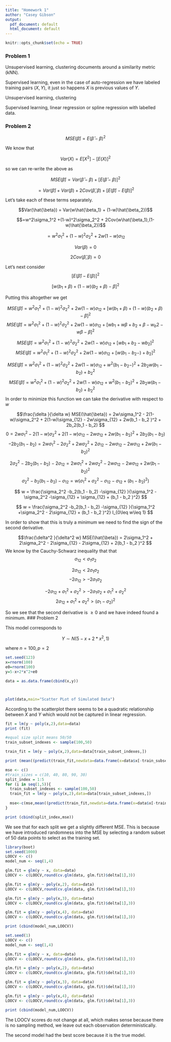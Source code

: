 ```yaml
---
title: "Homework 1"
author: "Casey Gibson"
output:
  pdf_document: default
  html_document: default
---
```


```r
knitr::opts_chunk$set(echo = TRUE)
```

### Problem 1

\textbf{a)}
Unsupervised learning, clustering documents around a similarity metric (kNN).

\textbf{b)}

Supervised learning, even in the case of auto-regression we have labeled training pairs $(X,Y)$, it just so happens $X$ is previous values of $Y$.

\textbf{c)}
Unsupervised learning, clustering 

\textbf{d)}
Supervised learning, linear regression or spline regression with labelled data.


### Problem 2

$$MSE(\hat{\beta}) = E(\hat{\beta}- \beta)^2$$


We know that 

$$Var(X) = E[X^2] - [E(X)]^2$$

so we can re-write the above as 

$$MSE(\hat{\beta}) = Var(\hat{\beta}- \beta) + [E(\hat{\beta}- \beta)]^2$$

$$= Var(\hat{\beta}) + Var(\beta) + 2Cov(\hat{\beta},\beta) + [E(\hat{\beta}) - E(\beta)]^2$$


Let's take each of these terms separately. 

$$Var(\hat{\beta}) = Var(w\hat{\beta_1} + (1-w)\hat{\beta_2})$$

$$=w^2\sigma_1^2 +(1-w)^2\sigma_2^2 + 2Cov(w\hat{\beta_1},(1-w)\hat{\beta_2})$$

$$=w^2\sigma_1^2 +(1-w)^2\sigma_2^2 + 2w(1-w)\sigma_{12}$$

$$Var(\beta)=0$$

$$2Cov(\hat{\beta},\beta) = 0$$


Let's next consider 
$$[E(\hat{\beta}) - E(\beta)]^2$$

$$[w(b_1+\beta) + (1-w)(b_2 + \beta) - \beta]^2$$


Putting this altogether we get 

$$MSE(\hat{\beta})  = w^2\sigma_1^2 +(1-w)^2\sigma_2^2 + 2w(1-w)\sigma_{12} + [w(b_1+\beta) + (1-w)(b_2 + \beta) - \beta]^2$$
$$MSE(\hat{\beta})  = w^2\sigma_1^2 +(1-w)^2\sigma_2^2 + 2w(1-w)\sigma_{12} + [wb_1+w\beta + b_2 + \beta - w_b2 -w\beta - \beta]^2$$

$$MSE(\hat{\beta})  = w^2\sigma_1^2 +(1-w)^2\sigma_2^2 + 2w(1-w)\sigma_{12} + [wb_1 + b_2 - wb_2  ]^2$$
$$MSE(\hat{\beta})  = w^2\sigma_1^2 +(1-w)^2\sigma_2^2 + 2w(1-w)\sigma_{12} + [w(b_1 - b_2 -) + b_2  ]^2$$

$$MSE(\hat{\beta})  = w^2\sigma_1^2 +(1-w)^2\sigma_2^2 + 2w(1-w)\sigma_{12} + w^2(b_1 - b_2 -)^2 + 2b_2w(b_1 - b_2) + b_2^2 $$
$$MSE(\hat{\beta})  = w^2\sigma_1^2 +(1-w)^2\sigma_2^2 + 2w(1-w)\sigma_{12} + w^2(b_1 - b_2 )^2 + 2b_2w(b_1 - b_2) + b_2^2 $$
In order to minimize this function we can take the derivative with respect to $w$ 


$$\frac{\delta }{\delta w} MSE(\hat{\beta})  = 2w\sigma_1^2 - 2(1-w)\sigma_2^2 + 2(1-w)\sigma_{12} - 2w\sigma_{12} + 2w(b_1 - b_2 )^2 + 2b_2(b_1 - b_2)  $$
$$0  = 2w\sigma_1^2 - 2(1-w)\sigma_2^2 + 2(1-w)\sigma_{12} - 2w\sigma_{12} + 2w(b_1 - b_2 )^2 + 2b_2(b_1 - b_2) $$
$$-2b_2(b_1 - b_2)  = 2w\sigma_1^2 - 2\sigma_2^2 + 2w\sigma_2^2 + 2\sigma_{12}-2w\sigma_{12} - 2w\sigma_{12} + 2w(b_1 - b_2 )^2  $$

$$ 2\sigma_2^2 -2b_2(b_1 - b_2) -2\sigma_{12} = 2w\sigma_1^2  + 2w\sigma_2^2 -2w\sigma_{12} - 2w\sigma_{12} + 2w(b_1 - b_2 )^2  $$
$$ \sigma_2^2 -b_2(b_1 - b_2) -\sigma_{12} = w(\sigma_1^2 +\sigma_2^2 -\sigma_{12} - \sigma_{12} + (b_1 - b_2 )^2)  $$

$$ w = \frac{\sigma_2^2 -b_2(b_1 - b_2) -\sigma_{12} }{\sigma_1^2 -\sigma_2^2 -\sigma_{12} + \sigma_{12} + (b_1 - b_2 )^2}  $$

$$ w = \frac{\sigma_2^2 -b_2(b_1 - b_2) -\sigma_{12} }{\sigma_1^2 +\sigma_2^2  - 2\sigma_{12} + (b_1 - b_2 )^2} I_{0\leq w\leq 1}  $$


In order to show that this is truly a minimum we need to find the sign of the second derivative. 

$$\frac{\delta^2 }{\delta^2 w} MSE(\hat{\beta})  = 2\sigma_1^2 + 2\sigma_2^2 - 2\sigma_{12} - 2\sigma_{12} + 2(b_1 - b_2 )^2  $$
We know by the Cauchy-Schwarz inequality that that 
$$\sigma_{12} < \sigma_1\sigma_2$$

$$2\sigma_{12} < 2\sigma_1\sigma_2$$
$$-2\sigma_{12} > -2\sigma_1\sigma_2$$

$$-2\sigma_{12} + \sigma_1^2 +\sigma_2^2 > -2\sigma_1\sigma_2 + \sigma_1^2+\sigma_2^2$$
$$2\sigma_{12} + \sigma_1^2+\sigma_2^2 > (\sigma_1 - \sigma_2)^2 $$


So we see that the second derivative is $\geq 0$ and we have indeed found a minimum. 
### Problem 2

\textbf{a)}

This model corresponds to 

$$Y \sim N(5 - x + 2*x^2,1)$$

where $n=100,p=2$

\textbf{b)}

```r
set.seed(123)
x=rnorm(100) 
e0=rnorm(100) 
y=5-x+2*x^2+e0

data = as.data.frame(cbind(x,y))



plot(data,main="Scatter PLot of Simulated Data")
```

According to the scatterplot there seems to be a quadratic relationship between $X$ and $Y$ which would not be captured in linear regression.
\textbf{c)}
```r


fit = lm(y ~ poly(x,2),data=data)
print (fit)
```

\textbf{d)}
```r
#equal size split means 50/50
train_subset_indexes <- sample(100,50)

train_fit = lm(y ~ poly(x,2),data=data[train_subset_indexes,])

print (mean((predict(train_fit,newdata=data.frame(x=data$x[-train_subset_indexes]))-data$y[-train_subset_indexes])^2))
```

\textbf{e)}

```r
mse <- c()
#train_sizes = c(10, 40, 80, 90, 30)
split_index = 1:5
for (i in seq(1,5)){
  train_subset_indexes <- sample(100,50)
  train_fit = lm(y ~ poly(x,2),data=data[train_subset_indexes,])
  
  mse<-c(mse,mean((predict(train_fit,newdata=data.frame(x=data$x[-train_subset_indexes]))-data$y[-train_subset_indexes])^2))
}

print (cbind(split_index,mse))


```

We see that for each split we get a slightly different MSE. This is because we have introduced randomness into the MSE by selecting a random subset of 50 data points to select as the training set.

\textbf{f)}

```r
library(boot)
set.seed(1000)
LOOCV <- c()
model_num <- seq(1,4)

glm.fit = glm(y ~ x, data=data) 
LOOCV <- c(LOOCV,round(cv.glm(data, glm.fit)$delta[1],3))

glm.fit = glm(y ~ poly(x,2), data=data) 
LOOCV <- c(LOOCV,round(cv.glm(data, glm.fit)$delta[1],3))

glm.fit = glm(y ~ poly(x,3), data=data) 
LOOCV <- c(LOOCV,round(cv.glm(data, glm.fit)$delta[1],3))

glm.fit = glm(y ~ poly(x,4), data=data) 
LOOCV <- c(LOOCV,round(cv.glm(data, glm.fit)$delta[1],3))

print (cbind(model_num,LOOCV))
```




\textbf{g)}

```r
set.seed(1)
LOOCV <- c()
model_num <- seq(1,4)

glm.fit = glm(y ~ x, data=data) 
LOOCV <- c(LOOCV,round(cv.glm(data, glm.fit)$delta[1],3))

glm.fit = glm(y ~ poly(x,2), data=data) 
LOOCV <- c(LOOCV,round(cv.glm(data, glm.fit)$delta[1],3))

glm.fit = glm(y ~ poly(x,3), data=data) 
LOOCV <- c(LOOCV,round(cv.glm(data, glm.fit)$delta[1],3))

glm.fit = glm(y ~ poly(x,4), data=data) 
LOOCV <- c(LOOCV,round(cv.glm(data, glm.fit)$delta[1],3))

print (cbind(model_num,LOOCV))

```

The LOOCV scores do not change at all, which makes sense because there is no sampling method, we leave out each observation deterministically. 

\textbf{h)}

The second model had the best score because it is the true model. 

